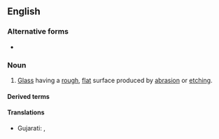 {{also|ground-glass}}
==English==
{{wikipedia}}

===Alternative forms===
* {{alter|en|ground-glass}}

===Noun===
{{en-noun|~}}

# [[glass|Glass]] having a [[rough]], [[flat]] surface produced by [[abrasion]] or [[etching]].

====Derived terms====
{{col4|en
|ground glass hepatocyte
|ground glass joint
|ground glass opacity
|ground glass screen
}}

====Translations====
{{trans-top|glass having a rough, flat surface produced by abrasion or etching}}
* Gujarati: {{t|gu|આંધળો કાચ}}, {{t|gu|દૂધિયો કાચ}}
{{trans-mid}}
{{trans-bottom}}

{{C|en|Glass}}